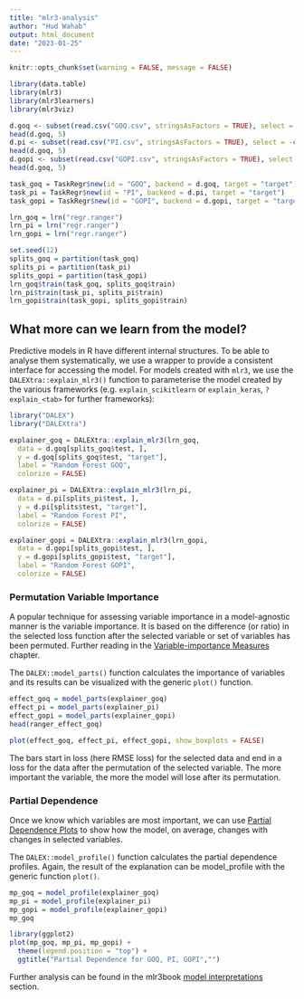 ```yaml
---
title: "mlr3-analysis"
author: "Hud Wahab"
output: html_document
date: "2023-01-25"
---
```


```r
knitr::opts_chunk$set(warning = FALSE, message = FALSE) 
```

```r
library(data.table)
library(mlr3)
library(mlr3learners)
library(mlr3viz)

d.goq <- subset(read.csv("GOQ.csv", stringsAsFactors = TRUE), select = -c(campaign, initial))
head(d.goq, 5)
d.pi <- subset(read.csv("PI.csv", stringsAsFactors = TRUE), select = -c(campaign, initial))
head(d.goq, 5)
d.gopi <- subset(read.csv("GOPI.csv", stringsAsFactors = TRUE), select = -c(campaign, initial))
head(d.goq, 5)

```

```r
task_goq = TaskRegr$new(id = "GOQ", backend = d.goq, target = "target")
task_pi = TaskRegr$new(id = "PI", backend = d.pi, target = "target")
task_gopi = TaskRegr$new(id = "GOPI", backend = d.gopi, target = "target")
```

```r
lrn_goq = lrn("regr.ranger")
lrn_pi = lrn("regr.ranger")
lrn_gopi = lrn("regr.ranger")
```

```r
set.seed(12)
splits_goq = partition(task_goq)
splits_pi = partition(task_pi)
splits_gopi = partition(task_gopi)
lrn_goq$train(task_goq, splits_goq$train)
lrn_pi$train(task_pi, splits_pi$train)
lrn_gopi$train(task_gopi, splits_gopi$train)
```

## What more can we learn from the model?

Predictive models in R have different internal structures. To be able to analyse them systematically, we use a wrapper to provide a consistent interface for accessing the model. For models created with `mlr3`, we use the `DALEXtra::explain_mlr3()` function to parameterise the model created by the various frameworks (e.g. `explain_scikitlearn` or `explain_keras`, `?explain_<tab>` for further frameworks):

```r
library("DALEX")
library("DALEXtra")

explainer_goq = DALEXtra::explain_mlr3(lrn_goq,
  data = d.goq[splits_goq$test, ],
  y = d.goq[splits_goq$test, "target"],
  label = "Random Forest GOQ",
  colorize = FALSE)

explainer_pi = DALEXtra::explain_mlr3(lrn_pi,
  data = d.pi[splits_pi$test, ],
  y = d.pi[splits$test, "target"],
  label = "Random Forest PI",
  colorize = FALSE)

explainer_gopi = DALEXtra::explain_mlr3(lrn_gopi,
  data = d.gopi[splits_gopi$test, ],
  y = d.gopi[splits_gopi$test, "target"],
  label = "Random Forest GOPI",
  colorize = FALSE)
```

### Permutation Variable Importance

A popular technique for assessing variable importance in a model-agnostic manner is the variable importance. It is based on the difference (or ratio) in the selected loss function after the selected variable or set of variables has been permuted. Further reading in the [Variable-importance Measures](https://ema.drwhy.ai/featureImportance.html) chapter.

The `DALEX::model_parts()` function calculates the importance of variables and its results can be visualized with the generic `plot()` function.

```r
effect_goq = model_parts(explainer_goq)
effect_pi = model_parts(explainer_pi)
effect_gopi = model_parts(explainer_gopi)
head(ranger_effect_goq)
```

```r
plot(effect_goq, effect_pi, effect_gopi, show_boxplots = FALSE) 
```

The bars start in loss (here RMSE loss) for the selected data and end in a loss for the data after the permutation of the selected variable. The more important the variable, the more the model will lose after its permutation.

### Partial Dependence

Once we know which variables are most important, we can use [Partial Dependence Plots](https://ema.drwhy.ai/partialDependenceProfiles.html) to show how the model, on average, changes with changes in selected variables.

The `DALEX::model_profile()` function calculates the partial dependence profiles. Again, the result of the explanation can be model_profile with the generic function `plot()`.

```r
mp_goq = model_profile(explainer_goq)
mp_pi = model_profile(explainer_pi)
mp_gopi = model_profile(explainer_gopi)
mp_goq
```

```r
library(ggplot2)
plot(mp_goq, mp_pi, mp_gopi) + 
  theme(legend.position = "top") + 
  ggtitle("Partial Dependence for GOQ, PI, GOPI","")
```

Further analysis can be found in the mlr3book [model interpretations](https://mlr3book.mlr-org.com/interpretation.html) section.
